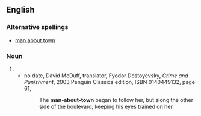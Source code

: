 ==English==
===Alternative spellings===
*[[man about town]]
===Noun===
{{en-noun|sg=[[man]]-[[about]]-[[town]]|pl=men-about-town}}
#{{rfdef}}
#*no date,<!--It should be possible to find out when McDuff translated C&P, but I don't know when it was--> David McDuff, translator, Fyodor Dostoyevsky, ''Crime and Punishment'', 2003 Penguin Classics edition, ISBN 0140449132, page 61,
#*:The '''man-about-town''' began to follow her, but along the other side of the boulevard, keeping his eyes trained on her.